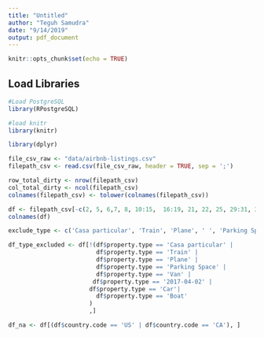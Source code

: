 ```yaml
---
title: "Untitled"
author: "Teguh Samudra"
date: "9/14/2019"
output: pdf_document
---
```


```r
knitr::opts_chunk$set(echo = TRUE)
```

## Load Libraries

```r
#Load PostgreSQL
library(RPostgreSQL)
```


```r
#load knitr
library(knitr)
```

```r
library(dplyr)
```


```r
file_csv_raw <- "data/airbnb-listings.csv"
filepath_csv <- read.csv(file_csv_raw, header = TRUE, sep = ';')

row_total_dirty <- nrow(filepath_csv)
col_total_dirty <- ncol(filepath_csv)
colnames(filepath_csv) <- tolower(colnames(filepath_csv))
```

```r
df <- filepath_csv[-c(2, 5, 6,7, 8, 10:15,  16:19, 21, 22, 25, 29:31, 36, 83, 89)]
colnames(df)
```
```r
exclude_type <- c('Casa particular', 'Train', 'Plane', ' ', 'Parking Space', 'Van', '2017-04-02', 'Car', 'Boat')

df_type_excluded <- df[!(df$property.type == 'Casa particular' |
                         df$property.type == 'Train' |
                         df$property.type == 'Plane' |
                         df$property.type == 'Parking Space' | 
                         df$property.type == 'Van' |
                        df$property.type == '2017-04-02' |
                       df$property.type == 'Car'|
                         df$property.type == 'Boat'
                       )
                       ,]
```


```r
df_na <- df[(df$country.code == 'US' | df$country.code == 'CA'), ]
```
